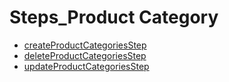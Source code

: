 
# Steps\_Product Category

- [createProductCategoriesStep](../../functions/core_flows.createProductCategoriesStep/page.mdx)
- [deleteProductCategoriesStep](../../functions/core_flows.deleteProductCategoriesStep/page.mdx)
- [updateProductCategoriesStep](../../functions/core_flows.updateProductCategoriesStep/page.mdx)
